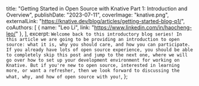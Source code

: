   title:
    "Getting Started in Open Source with Knative Part 1: Introduction and Overview",
  publishDate: "2023-07-11",
  coverImage: "knative.png",
  externalLink: "https://knative.dev/blog/articles/getting-started-blog-p1/",
  coAuthors: [
    { name: "Leo Li", link: "https://www.linkedin.com/in/haocheng-leo/" },
  ],
  excerpt: `Welcome back to this introductory blog series! In this article we are going to be providing an introduction to open
source: what it is, why you should care, and how you can participate. If you already have lots of open source
experience, you should be able to completely skip this post and jump to the next one, where we will go over how to set
up your development environment for working on Knative. But if you're new to open source, interested in learning more,
or want a refresher, then we look forward to discussing the what, why, and how of open source with you!`,
};
